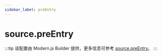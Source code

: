 ```yaml
---
sidebar_label: preEntry
---
```


# source.preEntry

:::tip
该配置由 Modern.js Builder 提供，更多信息可参考 [source.preEntry](https://modernjs.dev/builder/api/config-source.html#sourcepreentry)。
:::


<Main />

